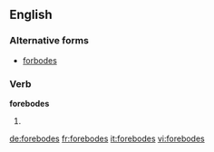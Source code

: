 ==English==

===Alternative forms===
* [[forbodes]] {{italbrac|much less commonly used}}

===Verb===
'''forebodes'''

# {{third-person singular of|[[forebode]]}}

[[de:forebodes]]
[[fr:forebodes]]
[[it:forebodes]]
[[vi:forebodes]]